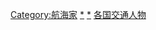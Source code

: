 {{Categories by country|nocat}}

[[Category:航海家|Category:航海家]]
[[Category:各国探险家|*]]
[[Category:各国航海|*]]
[[Category:各国交通人物|]]
